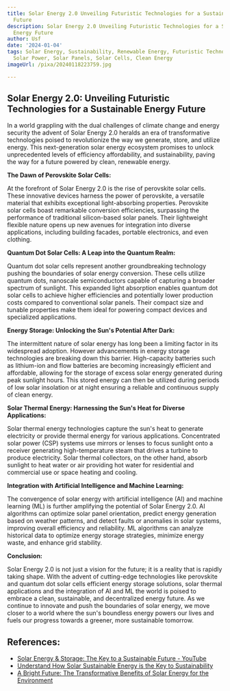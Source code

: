 ```yaml
---
title: Solar Energy 2.0 Unveiling Futuristic Technologies for a Sustainable Energy
  Future
description: Solar Energy 2.0 Unveiling Futuristic Technologies for a Sustainable
  Energy Future
author: Usf
date: '2024-01-04'
tags: Solar Energy, Sustainability, Renewable Energy, Futuristic Technologies, Energy,
  Solar Power, Solar Panels, Solar Cells, Clean Energy
imageUrl: /pixa/20240118223759.jpg

---
```

## Solar Energy 2.0: Unveiling Futuristic Technologies for a Sustainable Energy Future

In a world grappling with the  dual challenges of climate change  and energy security the advent of Solar Energy 2.0  heralds an era of transformative technologies  poised to revolutionize the way we generate, store, and utilize  energy.  This next-generation solar energy ecosystem promises to unlock unprecedented levels of efficiency affordability, and sustainability,  paving the way for a future  powered by clean, renewable  energy.

**The Dawn  of Perovskite Solar Cells:**

At the forefront of Solar Energy 2.0 is the  rise of perovskite solar cells. These  innovative devices  harness the power of perovskite, a versatile material that exhibits exceptional  light-absorbing properties. Perovskite solar cells boast remarkable conversion efficiencies, surpassing the performance of traditional  silicon-based solar panels. Their lightweight flexible nature opens up new avenues for  integration into diverse applications, including building  facades, portable electronics, and even clothing.

**Quantum Dot  Solar Cells: A Leap into the Quantum Realm:**

Quantum dot solar cells represent another  groundbreaking technology  pushing the boundaries of solar energy conversion.  These cells utilize quantum dots, nanoscale semiconductors capable  of capturing a broader spectrum of sunlight. This expanded light absorption enables quantum dot solar cells to achieve  higher  efficiencies and potentially lower production costs compared to conventional solar panels. Their compact size and tunable properties  make them  ideal for powering compact devices and specialized applications.

**Energy  Storage: Unlocking the Sun's Potential After Dark:**

The intermittent nature of solar energy has long been a limiting factor in its widespread adoption. However  advancements  in  energy storage technologies are breaking down this barrier. High-capacity batteries  such  as lithium-ion and flow batteries are becoming increasingly efficient and affordable, allowing for the storage of excess  solar energy generated during peak sunlight hours. This stored energy can then be utilized  during periods of low solar  insolation or at night ensuring a reliable and continuous supply of clean energy.

**Solar Thermal Energy: Harnessing  the Sun's Heat for Diverse Applications:**

Solar  thermal energy technologies capture the sun's  heat to generate electricity or provide thermal energy for various applications. Concentrated solar power  (CSP) systems use mirrors or lenses to focus sunlight onto a receiver generating high-temperature steam that drives a turbine to produce electricity. Solar thermal collectors, on the other  hand, absorb sunlight to heat water or air providing hot water for residential and commercial use or  space  heating and cooling.

**Integration with Artificial Intelligence and Machine  Learning:**

The convergence of solar energy with artificial intelligence (AI) and machine learning (ML) is further amplifying the potential of Solar Energy 2.0. AI algorithms can optimize solar panel orientation, predict energy generation based on weather patterns, and detect faults or anomalies in solar systems, improving overall efficiency  and reliability. ML algorithms can analyze historical data to optimize energy storage strategies, minimize energy waste, and  enhance  grid  stability.

**Conclusion:**

Solar Energy  2.0 is  not just a vision for the future;  it is a reality that is rapidly taking shape. With the advent of cutting-edge  technologies like perovskite and quantum dot solar cells  efficient energy storage solutions, solar thermal applications and the integration of  AI and ML the world is poised to embrace  a clean, sustainable, and decentralized energy future. As we continue to innovate and push the boundaries of solar energy, we move closer to a world where the sun's boundless energy powers our lives  and fuels our progress towards a greener, more sustainable tomorrow.

## References:
- [Solar Energy & Storage: The Key to a Sustainable Future - YouTube](https://youtube.com/watch?v=zDUQdgemXPk)
- [Understand How Solar Sustainable Energy is the Key to Sustainability](https://blog.se.com/sustainability/2023/02/27/understand-how-solar-sustainable-energy-is-the-key-to-sustainability/)
- [A Bright Future: The Transformative Benefits of Solar Energy for the Environment](https://energy5.com/a-bright-future-the-transformative-benefits-of-solar-energy-for-the-environment)
